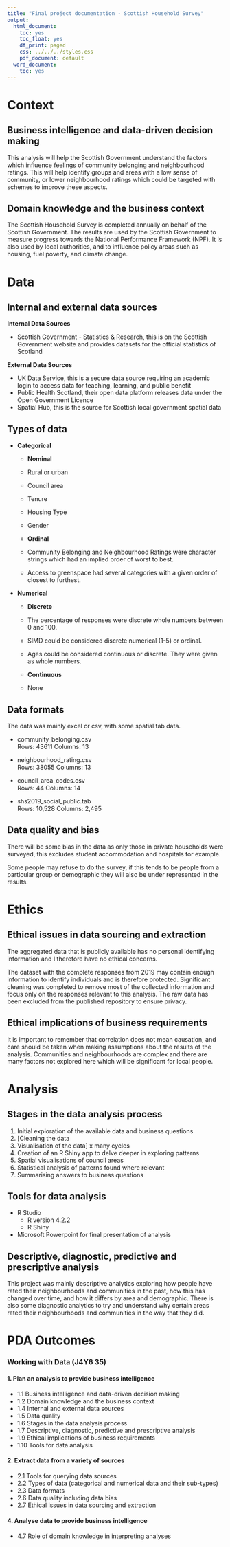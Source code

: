 ```yaml
---
title: "Final project documentation - Scottish Household Survey"
output:
  html_document:
    toc: yes
    toc_float: yes
    df_print: paged
    css: ../../../styles.css
    pdf_document: default
  word_document:
    toc: yes
---
```


# Context

## Business intelligence and data-driven decision making


This analysis will help the Scottish Government understand the factors which influence feelings of community belonging and neighbourhood ratings. This will help identify groups and areas with a low sense of community, or lower neighbourhood ratings which could be targeted with schemes to improve these aspects.

## Domain knowledge and the business context

The Scottish Household Survey is completed annually on behalf of the Scottish Government. The results are used by the Scottish Government to measure progress towards the National Performance Framework (NPF). It is also used by local authorities, and to influence policy areas such as housing, fuel poverty, and climate change.

# Data

## Internal and external data sources

**Internal Data Sources**

* Scottish Government - Statistics & Research, this is on the Scottish Government website and provides datasets for the official statistics of Scotland

**External Data Sources**

* UK Data Service, this is a secure data source requiring an academic login to access data for teaching, learning, and public benefit
* Public Health Scotland, their open data platform releases data under the Open Government Licence
* Spatial Hub, this is the source for Scottish local government spatial data

## Types of data

* **Categorical**  

  + **Nominal**  
  + Rural or urban   
  + Council area  
  + Tenure  
  + Housing Type  
  + Gender  

  + **Ordinal**  
  + Community Belonging and Neighbourhood Ratings were character strings which had an implied order of worst to best.  
  + Access to greenspace had several categories with a given order of closest to furthest.  

* **Numerical**  

  + **Discrete** 
  + The percentage of responses were discrete whole numbers between 0 and 100.  
  + SIMD could be considered discrete numerical (1-5) or ordinal.  
  + Ages could be considered continuous or discrete. They were given as whole numbers.  

  + **Continuous**  
  + None  

## Data formats

The data was mainly excel or csv, with some spatial tab data.

* community_belonging.csv  
  Rows: 43611 Columns: 13

* neighbourhood_rating.csv  
  Rows: 38055 Columns: 13
  
* council_area_codes.csv  
  Rows: 44 Columns: 14
  
* shs2019_social_public.tab  
  Rows: 10,528 Columns: 2,495

## Data quality and bias

There will be some bias in the data as only those in private households were surveyed, this excludes student accommodation and hospitals for example.

Some people may refuse to do the survey, if this tends to be people from a particular group or demographic they will also be under represented in the results.

# Ethics

## Ethical issues in data sourcing and extraction

The aggregated data that is publicly available has no personal identifying information and I therefore have no ethical concerns.

The dataset with the complete responses from 2019 may contain enough information to identify individuals and is therefore protected. Significant cleaning was completed to remove most of the collected information and focus only on the responses relevant to this analysis. The raw data has been excluded from the published repository to ensure privacy.

## Ethical implications of business requirements


It is important to remember that correlation does not mean causation, and care should be taken when making assumptions about the results of the analysis. Communities and neighbourhoods are complex and there are many factors not explored here which will be significant for local people.

# Analysis

## Stages in the data analysis process

1. Initial exploration of the available data and business questions
2. [Cleaning the data
3. Visualisation of the data] x many cycles
4. Creation of an R Shiny app to delve deeper in exploring patterns
5. Spatial visualisations of council areas
6. Statistical analysis of patterns found where relevant
7. Summarising answers to business questions

## Tools for data analysis

* R Studio  
  + R version 4.2.2  
  + R Shiny  

* Microsoft Powerpoint for final presentation of analysis

## Descriptive, diagnostic, predictive and prescriptive analysis

This project was mainly descriptive analytics exploring how people have rated their neighbourhoods and communities in the past, how this has changed over time, and how it differs by area and demographic.
There is also some diagnostic analytics to try and understand why certain areas rated their neighbourhoods and communities in the way that they did.

# PDA Outcomes

### Working with Data (J4Y6 35)

#### 1. Plan an analysis to provide business intelligence

-   1.1 Business intelligence and data-driven decision making
-   1.2 Domain knowledge and the business context
-   1.4 Internal and external data sources
-   1.5 Data quality
-   1.6 Stages in the data analysis process
-   1.7 Descriptive, diagnostic, predictive and prescriptive analysis
-   1.9 Ethical implications of business requirements
-   1.10 Tools for data analysis

#### 2. Extract data from a variety of sources

-   2.1 Tools for querying data sources
-   2.2 Types of data (categorical and numerical data and their sub-types)
-   2.3 Data formats
-   2.6 Data quality including data bias
-   2.7 Ethical issues in data sourcing and extraction

#### 4. Analyse data to provide business intelligence

-   4.7 Role of domain knowledge in interpreting analyses
